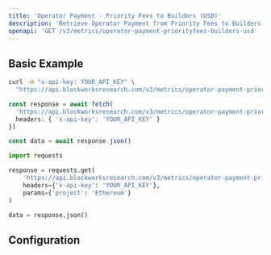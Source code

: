 ```yaml
---
title: 'Operator Payment - Priority Fees to Builders (USD)'
description: 'Retrieve Operator Payment from Priority Fees to Builders Metrics in USD'
openapi: 'GET /v3/metrics/operator-payment-priorityfees-builders-usd'
---
```



<Endpoint method="GET" path="/v3/metrics/operator-payment-priorityfees-builders-usd" />

## Basic Example

<CodeGroup>

```bash cURL
curl -H "x-api-key: YOUR_API_KEY" \
  "https://api.blockworksresearch.com/v3/metrics/operator-payment-priorityfees-builders-usd?project=Ethereum"
```

```typescript TypeScript
const response = await fetch(
  'https://api.blockworksresearch.com/v3/metrics/operator-payment-priorityfees-builders-usd?project=Ethereum', {
  headers: { 'x-api-key': 'YOUR_API_KEY' }
})

const data = await response.json()
```

```python Python
import requests

response = requests.get(
    'https://api.blockworksresearch.com/v3/metrics/operator-payment-priorityfees-builders-usd',
    headers={'x-api-key': 'YOUR_API_KEY'},
    params={'project': 'Ethereum'}
)

data = response.json()
```

</CodeGroup>


<GenericResponse />

## Configuration

<QueryParams />